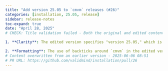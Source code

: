 ```yaml
---
title: "Add version 25.05 to `cmvm` releases (#26)"
categories: [installation, 25.05, release]
sidebar: release-notes
toc-expand: true
date: "April 28, 2025"
# CHECK: Title validation failed - Both the original and edited content convey the same basic information, but the edited version is clearer and more formal. Here's a breakdown of the improvements:

1. **Clarity**: The edited version specifies "version 25.05," which is more precise than just "25.05." This helps readers immediately understand that it refers to a version number.

2. **Formatting**: The use of backticks around `cmvm` in the edited version indicates that it is likely a code or a
# Content overwritten from an earlier version - 2025-06-06 08:51
# PR URL: https://github.com/validmind/installation/pull/26
---
```


